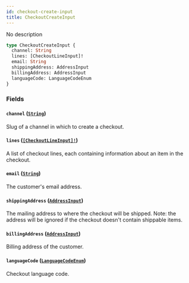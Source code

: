 ```yaml
---
id: checkout-create-input
title: CheckoutCreateInput
---
```


No description

```graphql
type CheckoutCreateInput {
  channel: String
  lines: [CheckoutLineInput]!
  email: String
  shippingAddress: AddressInput
  billingAddress: AddressInput
  languageCode: LanguageCodeEnum
}
```

### Fields

#### `channel` ([`String`](/docs/developer/api-reference/scalars/string))

Slug of a channel in which to create a checkout.

#### `lines` ([`[CheckoutLineInput]!`](/docs/developer/api-reference/inputs/checkout-line-input))

A list of checkout lines, each containing information about an item in the checkout.

#### `email` ([`String`](/docs/developer/api-reference/scalars/string))

The customer's email address.

#### `shippingAddress` ([`AddressInput`](/docs/developer/api-reference/inputs/address-input))

The mailing address to where the checkout will be shipped. Note: the address will be ignored if the checkout doesn't contain shippable items.

#### `billingAddress` ([`AddressInput`](/docs/developer/api-reference/inputs/address-input))

Billing address of the customer.

#### `languageCode` ([`LanguageCodeEnum`](/docs/developer/api-reference/enums/language-code-enum))

Checkout language code.
